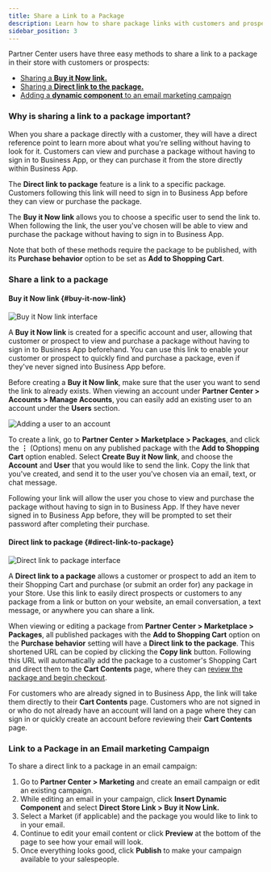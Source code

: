 ```yaml
---
title: Share a Link to a Package
description: Learn how to share package links with customers and prospects using different methods.
sidebar_position: 3
---
```


Partner Center users have three easy methods to share a link to a package in their store with customers or prospects:

- [Sharing a **Buy it Now link.**](#buy-it-now-link)
- [Sharing a **Direct link to the package.**](#direct-link-to-package)
- [Adding a **dynamic component** to an email marketing campaign](#link-to-a-package-in-an-email-marketing-campaign)

### Why is sharing a link to a package important?

When you share a package directly with a customer, they will have a direct reference point to learn more about what you're selling without having to look for it. Customers can view and purchase a package without having to sign in to Business App, or they can purchase it from the store directly within Business App. 

The **Direct link to package** feature is a link to a specific package. Customers following this link will need to sign in to Business App before they can view or purchase the package.

The **Buy it Now link** allows you to choose a specific user to send the link to. When following the link, the user you've chosen will be able to view and purchase the package without having to sign in to Business App.

Note that both of these methods require the package to be published, with its **Purchase behavior** option to be set as **Add to Shopping Cart**.

### Share a link to a package

#### Buy it Now link {#buy-it-now-link}

![Buy it Now link interface](./img/marketplace/packages/buy-it-now-link.jpg)

A **Buy it Now link** is created for a specific account and user, allowing that customer or prospect to view and purchase a package without having to sign in to Business App beforehand. You can use this link to enable your customer or prospect to quickly find and purchase a package, even if they've never signed into Business App before.

Before creating a **Buy it Now link**, make sure that the user you want to send the link to already exists. When viewing an account under **Partner Center > Accounts > Manage Accounts**, you can easily add an existing user to an account under the **Users** section. 

![Adding a user to an account](./img/marketplace/packages/add-user-to-account.jpg)

To create a link, go to **Partner Center > Marketplace > Packages**, and click the **⋮** (Options) menu on any published package with the **Add to Shopping Cart** option enabled. Select **Create Buy it Now link**, and choose the **Account** and **User** that you would like to send the link. Copy the link that you've created, and send it to the user you've chosen via an email, text, or chat message. 

Following your link will allow the user you chose to view and purchase the package without having to sign in to Business App. If they have never signed in to Business App before, they will be prompted to set their password after completing their purchase.

#### Direct link to package {#direct-link-to-package}

![Direct link to package interface](./img/marketplace/packages/direct-link-to-package.jpg)

A **Direct link to a package** allows a customer or prospect to add an item to their Shopping Cart and purchase (or submit an order for) any package in your Store. Use this link to easily direct prospects or customers to any package from a link or button on your website, an email conversation, a text message, or anywhere you can share a link.

When viewing or editing a package from **Partner Center > Marketplace > Packages**, all published packages with the **Add to Shopping Cart** option on the **Purchase behavior** setting will have a **Direct link to the package**. This shortened URL can be copied by clicking the **Copy link** button. Following this URL will automatically add the package to a customer's Shopping Cart and direct them to the **Cart Contents** page, where they can [review the package and begin checkout](/marketplace/marketplace-packages/checkout-and-purchase-packages).

For customers who are already signed in to Business App, the link will take them directly to their **Cart Contents** page. Customers who are not signed in or who do not already have an account will land on a page where they can sign in or quickly create an account before reviewing their **Cart Contents** page.

### Link to a Package in an Email marketing Campaign

To share a direct link to a package in an email campaign:

1. Go to **Partner Center > Marketing** and create an email campaign or edit an existing campaign.
2. While editing an email in your campaign, click **Insert Dynamic Component** and select **Direct Store Link > Buy it Now Link.**
3. Select a Market (if applicable) and the package you would like to link to in your email.
4. Continue to edit your email content or click **Preview** at the bottom of the page to see how your email will look.
5. Once everything looks good, click **Publish** to make your campaign available to your salespeople.